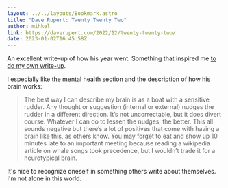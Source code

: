 ```yaml
---
layout: ../../layouts/Bookmark.astro
title: "Dave Rupert: Twenty Twenty Two"
author: mihkel
link: https://daverupert.com/2022/12/twenty-twenty-two/
date: 2023-01-02T16:45:58Z
---
```


An excellent write-up of how his year went. Something that inspired me [to do my own write-up](https://eida.st/thoughts/2023-01-01-year-in-review/).

I especially like the mental health section and the description of how his brain works:

> The best way I can describe my brain is as a boat with a sensitive rudder. Any thought or suggestion (internal or external) nudges the rudder in a different direction. It’s not uncorrectable, but it does divert course. Whatever I can do to lessen the nudges, the better. This all sounds negative but there’s a lot of positives that come with having a brain like this, as others know. You may forget to eat and show up 10 minutes late to an important meeting because reading a wikipedia article on whale songs took precedence, but I wouldn’t trade it for a neurotypical brain.

It's nice to recognize oneself in something others write about themselves. I'm not alone in this world.
